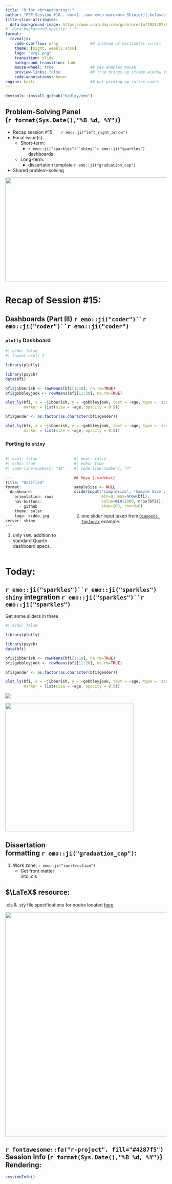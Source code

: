 ```yaml
---
title: "R for <br>Authoring!!" 
author: "PSP Session #16...<br>[...now even more<br> Shinier]{.kulascol3}"
title-slide-attributes: 
  data-background-image: https://www.usatoday.com/gcdn/presto/2021/07/06/USAT/a2b942d5-92aa-4d0a-8ba6-81e92ba879bb-RamilFhero.jpg
#  data-background-opacity: ".7"
format:
  revealjs:
    code-overflow: wrap              ## instead of horizontal scroll
    theme: [night, weekly.scss]
    logo: "erg2.png"
    transition: slide
    background-transition: fade
    mouse-wheel: true                ## yes enables mouse
    preview-links: false             ## true brings up iframe window instead of "site"
    code-annotations: hover 
engine: knitr                        ## not picking up inline codes
---
```


```r
devtools::install_github("hadley/emo")
```

## Problem-Solving Panel <br>(`r format(Sys.Date(),"%B %d, %Y")`)

::: {layout="[80,20]"}
::: first-column
-   Recap session #15&nbsp;&nbsp;&nbsp;&nbsp;&nbsp;&nbsp;&nbsp;`r emo::ji("left_right_arrow")`
-   Focal issue(s):
    -   Short-term:
        - `r emo::ji("sparkles")``shiny``r emo::ji("sparkles")` dashboards 
    -   Long-term:
        -   dissertation template `r emo::ji("graduation_cap")`
-   Shared problem-solving
:::

::: second-column
:::
:::

![](img/title15.JPG){.absolute top="170" right="-120" width="550" height="325"}

# Recap of Session #15: 

## Dashboards (Part III) `r emo::ji("coder")``r emo::ji("coder")``r emo::ji("coder")`

::: panel-tabset

### `plotly` Dashboard

```r
#| echo: false
#| layout-ncol: 2

library(plotly)

library(psych)
data(bfi)

bfi$jibberish <- rowMeans(bfi[1:10], na.rm=TRUE)
bfi$gobbleyjook <- rowMeans(bfi[11:20], na.rm=TRUE)

plot_ly(bfi, x = ~jibberish, y = ~gobbleyjook, text = ~age, type = 'scatter', mode = 'markers', color=~gender,
        marker = list(size = ~age, opacity = 0.5))

bfi$gender <- as.factor(as.character(bfi$gender))

plot_ly(bfi, x = ~jibberish, y = ~gobbleyjook, text = ~age, type = 'scatter', mode = 'markers', color=~gender,
        marker = list(size = ~age, opacity = 0.5))

```

### Porting to `shiny`

:::: {.columns}
::: {.column width="40%"}
```r
#| eval: false
#| echo: true
#| code-line-numbers: "10"

---
title: "Untitled"
format: 
  dashboard:
    orientation: rows
    nav-buttons: 
      - github
    theme: solar
    logo: kiddo.jpg
server: shiny                              # <1>
---
```
1. only `YAML` addition to standard Quarto dashboard specs.
:::

::: {.column width="60%"}

```r
#| eval: false
#| echo: true
#| code-line-numbers: "4"

## heya {.sidebar}

sampleSize <- NULL
sliderInput('sampleSize', 'Sample Size',        # <2>
            min=0, max=nrow(bfi),
            value=min(1000, nrow(bfi)), 
            step=100, round=0)
```
2. one slider input taken from [`Diamonds Explorer`](https://quarto.org/docs/dashboards/interactivity/shiny-r.html#walkthrough) example.

:::
::::
:::

# Today: 

## `r emo::ji("sparkles")``r emo::ji("sparkles")` `shiny` integration `r emo::ji("sparkles")``r emo::ji("sparkles")`

:::: {layout="[30,70]"}

::: calloutspace

Get some sliders in there

:::

::: plot

```r
#| echo: false

library(plotly)

library(psych)
data(bfi)

bfi$jibberish <- rowMeans(bfi[1:10], na.rm=TRUE)
bfi$gobbleyjook <- rowMeans(bfi[11:20], na.rm=TRUE)

bfi$gender <- as.factor(as.character(bfi$gender))

plot_ly(bfi, x = ~jibberish, y = ~gobbleyjook, text = ~age, type = 'scatter', mode = 'markers', color=~gender,
        marker = list(size = ~age, opacity = 0.5))

```
:::

::::

::: {.fragment}
![](https://seeklogo.com/images/W/white-castle-logo-CD79E34B20-seeklogo.com.png){.absolute bottom="200" left="-30"}
:::

::: {.fragment}
![](https://images.vexels.com/media/users/3/143047/isolated/preview/b0c9678466af11dd45a62163bdcf03fe-fast-food-hamburger-flat-icon.png){.absolute height="400" bottom="-50" left="0"}

:::

## Dissertation <br>formatting `r emo::ji("graduation_cap")`:


:::: {layout="[45,55]"}

::: listing

1. Work zone: `r emo::ji("construction")`
    + Get front matter <br>into .cls

::: {.callout-tip}
## $\LaTeX$ resource:

.cls & .sty file specifications for noobs located [here](https://latex-ninja.com/2020/03/25/your-first-time-tweaking-a-cls-file-on-the-example-of-creating-switchable-colour-themes/)
:::
    
:::

::: next

:::

::::
    
![](https://i.pinimg.com/474x/15/44/60/1544604a568b8cdcfd55f9ecd6271cdb.jpg){.absolute right="-70" bottom="0" height="700"}

## `r fontawesome::fa("r-project", fill="#4287f5")` Session Info (`r format(Sys.Date(),"%B %d, %Y")`) Rendering:

```r
sessionInfo()
```